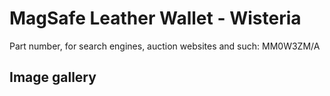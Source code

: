 
# MagSafe Leather Wallet - Wisteria

Part number, for search engines, auction websites and such: MM0W3ZM/A

## Image gallery

<div style={{ width: "768px" }}>
  <GalleryComponent
    images={[
      {
        original: "/everysource/MM0W3.png",
        thumbnail: "/everypreview/MM0W3.png",
      },
      {
        original: "/everysource/MM0W3_AV1.png",
        thumbnail: "/everypreview/MM0W3_AV1.png",
      },
      {
        original: "/everysource/MM0W3_AV2.png",
        thumbnail: "/everypreview/MM0W3_AV2.png",
      },
      {
        original: "/everysource/MM0W3_AV3.png",
        thumbnail: "/everypreview/MM0W3_AV3.png",
      },
      {
        original: "/everysource/MM0W3_AV4.png",
        thumbnail: "/everypreview/MM0W3_AV4.png",
      }
    ]}
  />
</div>